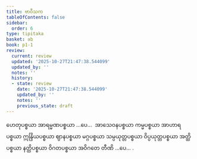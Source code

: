 ```yaml
---
title: ဗာဝီသက
tableOfContents: false
sidebar:
  order: 6
type: tipitaka
basket: ab
book: p1-1
review:
  current: review
  updated: '2025-10-27T21:47:38.544099'
  updated_by: ''
  notes: ''
  history:
  - state: review
    date: '2025-10-27T21:47:38.544099'
    updated_by: ''
    notes: ''
    previous_state: draft
---
```



<ReviewStatus review={frontmatter.review} showDetails={true} />

<HypothesisAnnotation frontmatter={frontmatter} />

<DynamicBreadcrumb />

<Division number="25" book="p1-1" e="ch" v="36" p="302">

<Paragraph number="178" book="p1-1">
ဟေတုပစ္စယာ အာရမ္မဏပစ္စယာ …ပေ…  အာသေဝနပစ္စယာ ကမ္မပစ္စယာ အာဟာရပစ္စယာ ဣန္ဒြိယပစ္စယာ ဈာနပစ္စယာ မဂ္ဂပစ္စယာ သမ္ပယုတ္တပစ္စယာ ဝိပ္ပယုတ္တပစ္စယာ အတ္ထိပစ္စယာ နတ္ထိပစ္စယာ ဝိဂတပစ္စယာ အဝိဂတေ တီဏိ …ပေ… .
</Paragraph>
</Division>